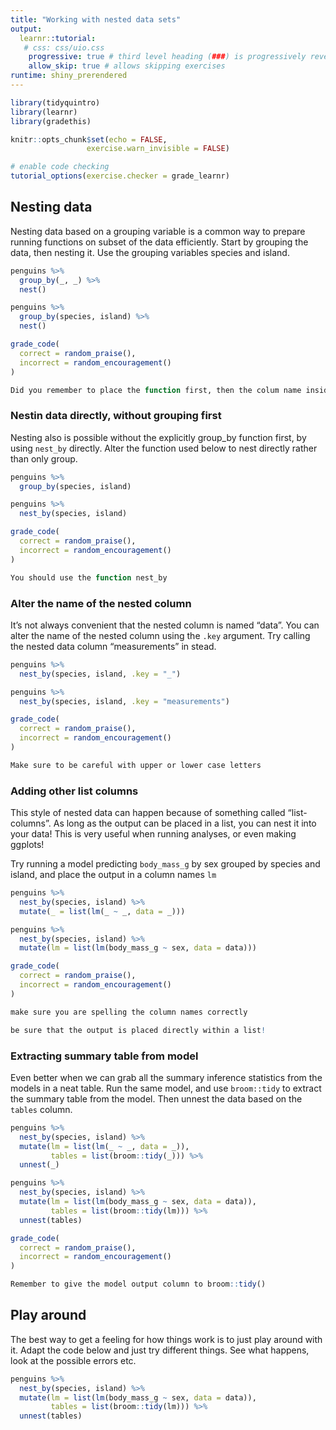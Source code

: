 ```yaml
---
title: "Working with nested data sets"
output: 
  learnr::tutorial:
   # css: css/uio.css
    progressive: true # third level heading (###) is progressively revealed
    allow_skip: true # allows skipping exercises
runtime: shiny_prerendered
---
```


```r

library(tidyquintro)
library(learnr)
library(gradethis)

knitr::opts_chunk$set(echo = FALSE,
                 exercise.warn_invisible = FALSE)

# enable code checking
tutorial_options(exercise.checker = grade_learnr)
```


## Nesting data

Nesting data based on a grouping variable is a common way to prepare running functions on subset of the data efficiently. 
Start by grouping the data, then nesting it. Use the grouping variables species and island.

```r
penguins %>% 
  group_by(_, _) %>% 
  nest()
```

```r
penguins %>% 
  group_by(species, island) %>% 
  nest()
```

```r
grade_code(
  correct = random_praise(),
  incorrect = random_encouragement()
)
```

```r
Did you remember to place the function first, then the colum name inside the function?
```

### Nestin data directly, without grouping first

Nesting also is possible without the explicitly group_by function first, by using `nest_by` directly.
Alter the function used below to nest directly rather than only group.


```r
penguins %>% 
  group_by(species, island)
```

```r
penguins %>% 
  nest_by(species, island)
```

```r
grade_code(
  correct = random_praise(),
  incorrect = random_encouragement()
)
```

```r
You should use the function nest_by
```

### Alter the name of the nested column

It's not always convenient that the nested column is named "data". 
You can alter the name of the nested column using the `.key` argument.
Try calling the nested data column "measurements" in stead. 

```r
penguins %>% 
  nest_by(species, island, .key = "_")
```

```r
penguins %>% 
  nest_by(species, island, .key = "measurements")
```

```r
grade_code(
  correct = random_praise(),
  incorrect = random_encouragement()
)
```

```r
Make sure to be careful with upper or lower case letters
```


### Adding other list columns

This style of nested data can happen because of something called "list-columns". 
As long as the output can be placed in a list, you can nest it into your data!
This is very useful when running analyses, or even making ggplots!

Try running a model predicting `body_mass_g` by sex grouped by species and island, and place the output in a column names `lm`

```r
penguins %>% 
  nest_by(species, island) %>% 
  mutate(_ = list(lm(_ ~ _, data = _)))
```

```r
penguins %>% 
  nest_by(species, island) %>% 
  mutate(lm = list(lm(body_mass_g ~ sex, data = data)))
```

```r
grade_code(
  correct = random_praise(),
  incorrect = random_encouragement()
)
```

```r
make sure you are spelling the column names correctly
```

```r
be sure that the output is placed directly within a list!
```


### Extracting summary table from model

Even better when we can grab all the summary inference statistics from the models in a neat table.
Run the same model, and use `broom::tidy` to extract the summary table from the model.
Then unnest the data based on the `tables` column.

```r
penguins %>% 
  nest_by(species, island) %>% 
  mutate(lm = list(lm(_ ~ _, data = _)),
         tables = list(broom::tidy(_))) %>% 
  unnest(_)
```

```r
penguins %>% 
  nest_by(species, island) %>% 
  mutate(lm = list(lm(body_mass_g ~ sex, data = data)),
         tables = list(broom::tidy(lm))) %>% 
  unnest(tables)
```

```r
grade_code(
  correct = random_praise(),
  incorrect = random_encouragement()
)
```

```r
Remember to give the model output column to broom::tidy()
```

## Play around 

The best way to get a feeling for how things work is to just play around with it.
Adapt the code below and just try different things. 
See what happens, look at the possible errors etc.

```r
penguins %>% 
  nest_by(species, island) %>% 
  mutate(lm = list(lm(body_mass_g ~ sex, data = data)),
         tables = list(broom::tidy(lm))) %>% 
  unnest(tables)
```

<!-- ## Quiz -->

<!-- ```{r quiz} -->
<!-- quiz( -->
<!--   question("What functions can you use to subset a data set by rows?", -->
<!--     answer("dplyr's `filter()`", correct = TRUE), -->
<!--     answer("dplyr's `select()`"), -->
<!--     answer("`subset()`", correct = TRUE) -->
<!--   ), -->
<!--   question("What functions can you use to subset a data set by columns", -->
<!--     answer("dplyr's `filter()`"), -->
<!--     answer("dplyr's `select()`", correct = TRUE), -->
<!--     answer("`subset()`", correct = TRUE) -->
<!--   ), -->
<!--   question("If you want to select all columns in data 'df' that contains the string 'something', you can do that by", -->
<!--     answer("`df[grepl('something', names(df))]`", correct = TRUE), -->
<!--     answer("`select(df, starts_with('something')`"), -->
<!--     answer("`df[,'something']`"), -->
<!--     answer("`select(df, contains('something')`", correct = TRUE) -->
<!--   ), -->
<!--     question("If you want to subset rows so that you only have those below 18 years of age, you can do that by", -->
<!--     answer("`df$age < 18`"), -->
<!--     answer("`filter(df, age < 18)`", correct = TRUE), -->
<!--     answer("`df[df$age < 18,]`", correct = TRUE), -->
<!--     answer("`filter(df, age <= 18)`") -->
<!--   ), -->
<!--   allow_retry = TRUE -->
<!-- ) -->
<!-- ``` -->
